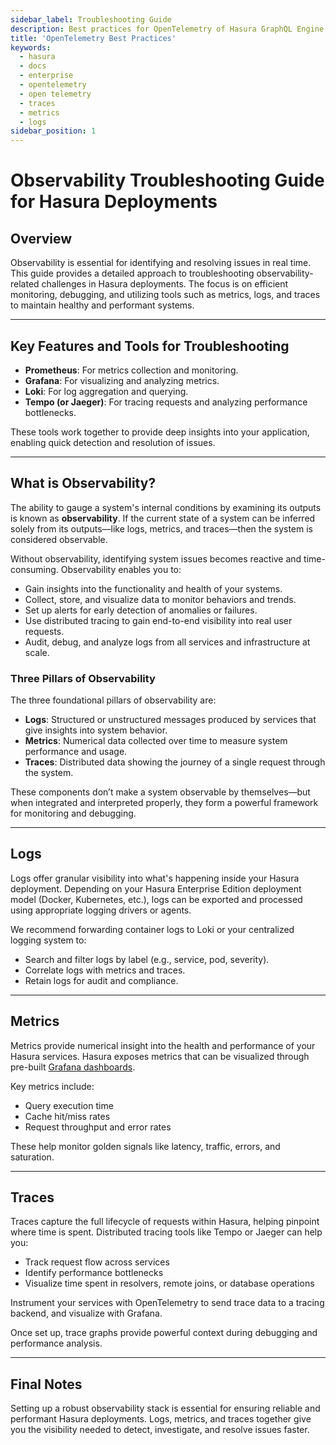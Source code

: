```yaml
---
sidebar_label: Troubleshooting Guide
description: Best practices for OpenTelemetry of Hasura GraphQL Engine
title: 'OpenTelemetry Best Practices'
keywords:
  - hasura
  - docs
  - enterprise
  - opentelemetry
  - open telemetry
  - traces
  - metrics
  - logs
sidebar_position: 1
---
```


# Observability Troubleshooting Guide for Hasura Deployments

## Overview

Observability is essential for identifying and resolving issues in real time. This guide provides a detailed approach to troubleshooting observability-related challenges in Hasura deployments. The focus is on efficient monitoring, debugging, and utilizing tools such as metrics, logs, and traces to maintain healthy and performant systems.

---

## Key Features and Tools for Troubleshooting

- **Prometheus**: For metrics collection and monitoring.
- **Grafana**: For visualizing and analyzing metrics.
- **Loki**: For log aggregation and querying.
- **Tempo (or Jaeger)**: For tracing requests and analyzing performance bottlenecks.

These tools work together to provide deep insights into your application, enabling quick detection and resolution of issues.

---

## What is Observability?

The ability to gauge a system's internal conditions by examining its outputs is known as **observability**. If the current state of a system can be inferred solely from its outputs—like logs, metrics, and traces—then the system is considered observable.

Without observability, identifying system issues becomes reactive and time-consuming. Observability enables you to:

- Gain insights into the functionality and health of your systems.
- Collect, store, and visualize data to monitor behaviors and trends.
- Set up alerts for early detection of anomalies or failures.
- Use distributed tracing to gain end-to-end visibility into real user requests.
- Audit, debug, and analyze logs from all services and infrastructure at scale.

### Three Pillars of Observability

The three foundational pillars of observability are:

- **Logs**: Structured or unstructured messages produced by services that give insights into system behavior.
- **Metrics**: Numerical data collected over time to measure system performance and usage.
- **Traces**: Distributed data showing the journey of a single request through the system.

These components don’t make a system observable by themselves—but when integrated and interpreted properly, they form a powerful framework for monitoring and debugging.

---

## Logs

Logs offer granular visibility into what's happening inside your Hasura deployment. Depending on your Hasura Enterprise Edition deployment model (Docker, Kubernetes, etc.), logs can be exported and processed using appropriate logging drivers or agents.

We recommend forwarding container logs to Loki or your centralized logging system to:

- Search and filter logs by label (e.g., service, pod, severity).
- Correlate logs with metrics and traces.
- Retain logs for audit and compliance.


---

## Metrics

Metrics provide numerical insight into the health and performance of your Hasura services. Hasura exposes metrics that can be visualized through pre-built [Grafana dashboards](https://github.com/hasura/postsales/tree/main/Observability/self-hosted/docker-based/grafana).

Key metrics include:

- Query execution time
- Cache hit/miss rates
- Request throughput and error rates

These help monitor golden signals like latency, traffic, errors, and saturation.

---

## Traces

Traces capture the full lifecycle of requests within Hasura, helping pinpoint where time is spent. Distributed tracing tools like Tempo or Jaeger can help you:

- Track request flow across services
- Identify performance bottlenecks
- Visualize time spent in resolvers, remote joins, or database operations

Instrument your services with OpenTelemetry to send trace data to a tracing backend, and visualize with Grafana.

Once set up, trace graphs provide powerful context during debugging and performance analysis.

---

## Final Notes

Setting up a robust observability stack is essential for ensuring reliable and performant Hasura deployments. Logs, metrics, and traces together give you the visibility needed to detect, investigate, and resolve issues faster.

